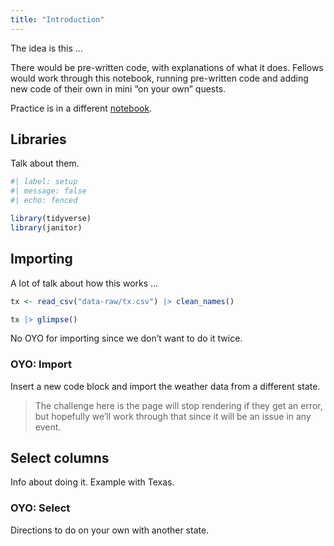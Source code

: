 ```yaml
---
title: "Introduction"
---
```


The idea is this ...

There would be pre-written code, with explanations of what it does. Fellows would work through this notebook, running pre-written code and adding new code of their own in mini "on your own" quests.

Practice is in a different [notebook](p1-intro.qmd).

## Libraries

Talk about them.

```r
#| label: setup
#| message: false
#| echo: fenced

library(tidyverse)
library(janitor)
```

## Importing

A lot of talk about how this works ...

```r
tx <- read_csv("data-raw/tx.csv") |> clean_names()

tx |> glimpse()
```

No OYO for importing since we don't want to do it twice.


### OYO: Import

Insert a new code block and import the weather data from a different state.


> The challenge here is the page will stop rendering if they get an error, but hopefully we'll work through that since it will be an issue in any event.


## Select columns

Info about doing it. Example with Texas.

### OYO: Select

Directions to do on your own with another state.




